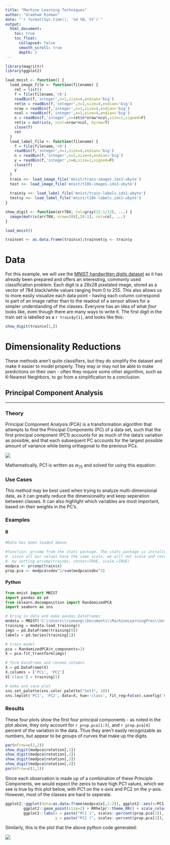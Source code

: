 ```yaml
---
title: "Machine Learning Techniques"
author: "Graeham Rieman"
date: "`r format(Sys.time(), '%d %B, %Y')`"
output: 
  html_document:
    toc: true
    toc_float:
      collapsed: false
      smooth_scroll: true
      depth: 2
---
```


```r
library(magrittr)
library(ggplot2)

load_mnist <- function() {
  load_image_file <- function(filename) {
    ret = list()
    f = file(filename,'rb')
    readBin(f,'integer',n=1,size=4,endian='big')
    ret$n = readBin(f,'integer',n=1,size=4,endian='big')
    nrow = readBin(f,'integer',n=1,size=4,endian='big')
    ncol = readBin(f,'integer',n=1,size=4,endian='big')
    x = readBin(f,'integer',n=ret$n*nrow*ncol,size=1,signed=F)
    ret$x = matrix(x, ncol=nrow*ncol, byrow=T)
    close(f)
    ret
  }
  load_label_file <- function(filename) {
    f = file(filename,'rb')
    readBin(f,'integer',n=1,size=4,endian='big')
    n = readBin(f,'integer',n=1,size=4,endian='big')
    y = readBin(f,'integer',n=n,size=1,signed=F)
    close(f)
    y
  }
  train <<- load_image_file('mnist/train-images.idx3-ubyte')
  test <<- load_image_file('mnist/t10k-images.idx3-ubyte')
  
  train$y <<- load_label_file('mnist/train-labels.idx1-ubyte')
  test$y <<- load_label_file('mnist/t10k-labels.idx1-ubyte')  
}

show_digit <- function(arr784, col=gray(12:1/12), ...) {
  image(matrix(arr784, nrow=28)[,28:1], col=col, ...)
}

load_mnist()

trainset <- as.data.frame(train$x);trainset$y <- train$y
```

# Data

For this example, we will use the [MNIST handwritten digits dataset](http://yann.lecun.com/exdb/mnist/) as it has already been prepared and offers an interesting, commonly used classification problem. Each digit is a 28x28 pixelated image, stored as a vector of 784 black/white values ranging from 0 to 255. This also allows us to more easily visualize each data point - having each column correspond to part of an image rather than to the readout of a sensor allows for a simpler understanding of the classes. Everyone has an idea of what _four_ looks like, even though there are many ways to write it. The first digit in the train set is labelled as a `r train$y[1]`, and looks like this:

```r
show_digit(train$x[1,])
```

# Dimensionality Reductions

These methods aren't quite classifiers, but they do simplify the dataset and make it easier to model properly. They may or may not be able to make predictions on their own - often they require some other algorithm, such as K-Nearest Neighbors, to go from a simplification to a conclusion. 

## Principal Component Analysis

-------

### Theory
Principal Component Analysis (PCA) is a transformation algorithm that attempts to find the Principal Components (PC) of a data set, such that the first principal component (PC1) accounts for as much of the data's variation as possible, and that each subsequent PC accounts for the largest possible amount of variance while being orthagonal to the previous PCs.

![](Images/PCA.png)

Mathematically, PC1 is written as $w_{(1)}$ and solved for using this equation:

\begin{equation}
w_{(1)} = \text{arg max} \frac{w^T X^T X w}{w^T w} = \text{eigenvector}_{(1)} \text{of} X^T X
\end{equation}

### Use Cases
This method may be best used when trying to analyze multi-dimensional data, as it can greatly reduce the dimensionality and keep seperation between classes. It can also highlight which variables are most important, based on their weights in the PC's.

### Examples

#### R

```r
#Data has been loaded above

#function: prcomp from the stats package. The stats package is installed by default
#  since all our values have the same scale, we will not scale and recenter; this could be done 
#  by setting prcomp(train$x, center=TRUE, scale.=TRUE)
modpca <- prcomp(train$x)
prop.pca <- modpca$sdev^2/sum(modpca$sdev^2)
```

#### Python

```python
from mnist import MNIST
import pandas as pd
from sklearn.decomposition import RandomizedPCA
import seaborn as sns

# bring in data and make pandas DataFrames
mndata = MNIST('C:\\Users\\riemang\\Documents\\MachineLearningPres\\Untitled\\mnist')
training = mndata.load_training()
imgs = pd.DataFrame(training[0])
labels = pd.Series(training[1])

# train model
pca = RandomizedPCA(n_components=2) 
X = pca.fit_transform(imgs)

# form DataFrame and rename columns
X = pd.DataFrame(X)
X.columns = ['PC1', 'PC2']
X['class'] = training[1]

# make and save plot
sns.set_palette(sns.color_palette("Set3", 10))
sns.lmplot('PC1', 'PC2', data=X, hue='class', fit_reg=False).savefig('C:\\Users\\riemang\\Documents\\MachineLearningPres\\UntitledImages\\python_PCA.png')
```


### Results

These four plots show the first four principal components - as noted in the plot above, they only account for `r prop.pca[1:3]`, and `r prop.pca[4]` percent of the variation in the data. Thus they aren't easily recognizable as numbers, but appear to be groups of curves that make up the digits. 

```r
par(mfrow=c(2,2))
show_digit(modpca$rotation[,1])
show_digit(modpca$rotation[,2])
show_digit(modpca$rotation[,3])
show_digit(modpca$rotation[,4])
par(mfrow=c(1,1))
```

Since each observation is made up of a combination of these Principle Components, we would expect the zeros to have high PC1 values, which we see is true by this plot below, with PC1 on the x-axis and PC2 on the y-axis. However, most of the classes are hard to seperate.

```r
ggplot2::ggplot(data=as.data.frame(modpca$x[,1:2]), ggplot2::aes(x=PC1, y=PC2, color=as.factor(train$y))) +
        ggplot2::geom_point(size=2) + RRhelpr::theme_RR() + scale_color_brewer(type="qual", palette="Set3") +
        ggplot2::labs(x = paste("PC1 (", scales::percent(prop.pca[1]), " explained var.)", sep=""),
                      y = paste("PC2 (", scales::percent(prop.pca[2]), " explained var.)", sep=""))
```

Similarly, this is the plot that the above python code generated:

![](Images/python_PCA.png)